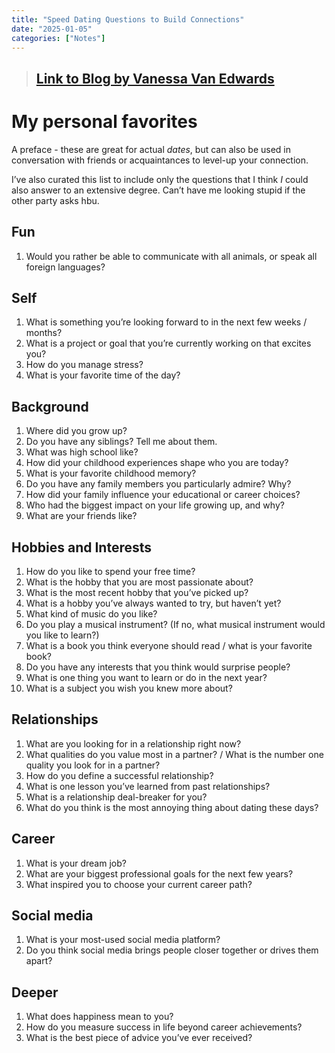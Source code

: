 ```yaml
---
title: "Speed Dating Questions to Build Connections"
date: "2025-01-05"
categories: ["Notes"]
--- 
```


> ## [Link to Blog by Vanessa Van Edwards](https://www.scienceofpeople.com/speed-dating-questions/)

# My personal favorites

A preface - these are great for actual *dates*, but can also be used in conversation with friends or acquaintances to level-up your connection.

I've also curated this list to include only the questions that I think *I* could also answer to an extensive degree. Can't have me looking stupid if the other party asks hbu. 

## Fun
1. Would you rather be able to communicate with all animals, or speak all foreign languages?

## Self
1. What is something you're looking forward to in the next few weeks / months?
2. What is a project or goal that you're currently working on that excites you?
3. How do you manage stress?
4. What is your favorite time of the day?

## Background
1. Where did you grow up?
2. Do you have any siblings? Tell me about them.
3. What was high school like?
4. How did your childhood experiences shape who you are today?
5. What is your favorite childhood memory?
6. Do you have any family members you particularly admire? Why?
7. How did your family influence your educational or career choices?
8. Who had the biggest impact on your life growing up, and why?
9. What are your friends like?

## Hobbies and Interests
1. How do you like to spend your free time?
2. What is the hobby that you are most passionate about?
3. What is the most recent hobby that you've picked up?
4. What is a hobby you've always wanted to try, but haven't yet?
5. What kind of music do you like?
6. Do you play a musical instrument? (If no, what musical instrument would you like to learn?)
7. What is a book you think everyone should read / what is your favorite book?
8. Do you have any interests that you think would surprise people?
9. What is one thing you want to learn or do in the next year?
10. What is a subject you wish you knew more about?

## Relationships
1. What are you looking for in a relationship right now?
2. What qualities do you value most in a partner? / What is the number one quality you look for in a partner?
3. How do you define a successful relationship?
4. What is one lesson you've learned from past relationships?
5. What is a relationship deal-breaker for you?
6. What do you think is the most annoying thing about dating these days?

## Career
1. What is your dream job?
2. What are your biggest professional goals for the next few years?
3. What inspired you to choose your current career path?

## Social media
1. What is your most-used social media platform?
2. Do you think social media brings people closer together or drives them apart?

## Deeper
1. What does happiness mean to you?
2. How do you measure success in life beyond career achievements?
3. What is the best piece of advice you've ever received?